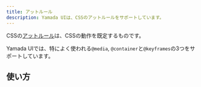 ```yaml
---
title: アットルール
description: Yamada UIは、CSSのアットルールをサポートしています。
---
```


CSSの[アットルール](https://developer.mozilla.org/ja/docs/Web/CSS/At-rule)は、CSSの動作を既定するものです。

Yamada UIでは、特によく使われる`@media`, `@container`と`@keyframes`の3つをサポートしています。

## 使い方
